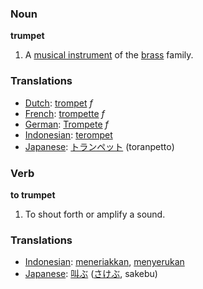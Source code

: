 === Noun ===
'''trumpet'''
# A [[musical instrument]] of the [[brass]] family.

=== Translations ===
*[[Dutch]]: [[trompet]] ''f''
*[[French]]: [[trompette]] ''f''
*[[German]]: [[Trompete]] ''f''
*[[Indonesian]]: [[terompet]]
*[[Japanese]]: [[トランペット]] (toranpetto)

=== Verb ===
'''to trumpet'''
# To shout forth or amplify a sound.

=== Translations ===
*[[Indonesian]]: [[teriak|meneriakkan]], [[seru|menyerukan]]
*[[Japanese]]: [[叫ぶ]] ([[さけぶ]], sakebu)